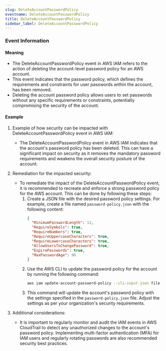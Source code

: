 ```yaml
--- 
slug: DeleteAccountPasswordPolicy
eventname: DeleteAccountPasswordPolicy
title: DeleteAccountPasswordPolicy
sidebar_label: DeleteAccountPasswordPolicy
---
```

                       
### Event Information

#### Meaning

- The DeleteAccountPasswordPolicy event in AWS IAM refers to the action of deleting the account-level password policy for an AWS account.
- This event indicates that the password policy, which defines the requirements and constraints for user passwords within the account, has been removed.
- Deleting the account password policy allows users to set passwords without any specific requirements or constraints, potentially compromising the security of the account.

#### Example

1. Example of how security can be impacted with DeleteAccountPasswordPolicy event in AWS IAM:
   - The DeleteAccountPasswordPolicy event in AWS IAM indicates that the account's password policy has been deleted. This can have a significant impact on security as it removes the mandatory password requirements and weakens the overall security posture of the account.

2. Remediation for the impacted security:
   - To remediate the impact of the DeleteAccountPasswordPolicy event, it is recommended to recreate and enforce a strong password policy for the AWS account. This can be done by following these steps:
     1. Create a JSON file with the desired password policy settings. For example, create a file named `password-policy.json` with the following content:
        ```json
        {
          "MinimumPasswordLength": 12,
          "RequireSymbols": true,
          "RequireNumbers": true,
          "RequireUppercaseCharacters": true,
          "RequireLowercaseCharacters": true,
          "AllowUsersToChangePassword": true,
          "ExpirePasswords": true,
          "MaxPasswordAge": 90
        }
        ```
     2. Use the AWS CLI to update the password policy for the account by running the following command:
        ```bash
        aws iam update-account-password-policy --cli-input-json file://password-policy.json
        ```
     3. This command will update the account's password policy with the settings specified in the `password-policy.json` file. Adjust the settings as per your organization's security requirements.

3. Additional considerations:
   - It is important to regularly monitor and audit the IAM events in AWS CloudTrail to detect any unauthorized changes to the account's password policy. Implementing multi-factor authentication (MFA) for IAM users and regularly rotating passwords are also recommended security best practices.


 